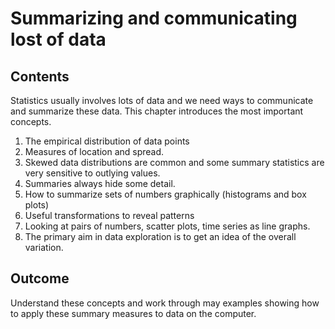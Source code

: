 # Summarizing and communicating lost of data

## Contents 

Statistics usually involves lots of data and we need ways to communicate and summarize these data. This
chapter introduces the most important concepts.


1. The empirical distribution of data points
2. Measures of location and spread.
3. Skewed data distributions are common and some summary statistics are very sensitive to outlying values. 
4. Summaries always hide some detail. 
5. How to summarize sets of numbers graphically (histograms and box plots)
6. Useful transformations to reveal patterns
7. Looking at pairs of numbers, scatter plots, time series as line graphs. 
8. The primary aim in data exploration is to get an idea of the overall variation.


## Outcome 

Understand these concepts and work through may examples showing how to apply these summary measures to data on the
computer.